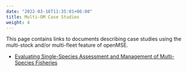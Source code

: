 ```yaml
---
date: "2022-03-16T11:35:01+06:00"
title: Multi-OM Case Studies
weight: 4
---
```


This page contains links to documents describing case studies using the multi-stock and/or multi-fleet feature of openMSE.


* <a href="/multi-MSE/Framework_Manual.pdf"> Evaluating Single-Species Assessment and Management of Multi-Species Fisheries </a>
